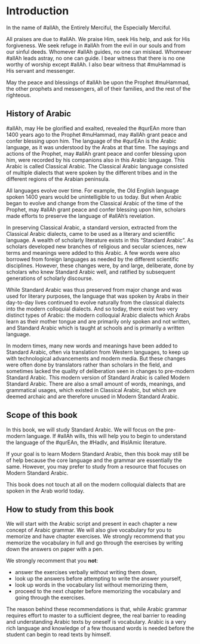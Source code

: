 # Introduction

In the name of [#allAh]{.trn2}, the Entirely Merciful, the Especially Merciful.

All praises are due to [#allAh]{.trn2}. We praise Him, seek His help, and ask for His forgiveness. We seek refuge in [#allAh]{.trn2} from the evil in our souls and from our sinful deeds. Whomever [#allAh]{.trn2} guides, no one can mislead. Whomever [#allAh]{.trn2} leads astray, no one can guide. I bear witness that there is no one worthy of worship except [#allAh]{.trn2}. I also bear witness that [#muHammad]{.trn2} is His servant and messenger.

May the peace and blessings of [#allAh]{.trn2} be upon the Prophet [#muHammad]{.trn2}, the other prophets and messengers, all of their families, and the rest of the righteous.

## History of Arabic 

[#allAh]{.trn2}, may He be glorified and exalted, revealed the [#qurEAn]{.trn2} more than 1400 years ago to the Prophet [#muHammad]{.trn2}, may [#allAh]{.trn2} grant peace and confer blessing upon him. The language of the [#qurEAn]{.trn2} is the Arabic language, as it was understood by the Arabs at that time. The sayings and actions of the Prophet, may [#allAh]{.trn2} grant peace and confer blessing upon him, were recorded by his companions also in this Arabic language. This Arabic is called Classical Arabic. The Classical Arabic language consisted of multiple dialects that were spoken by the different tribes and in the different regions of the Arabian peninsula.

All languages evolve over time. For example, the Old English language spoken 1400 years would be unintelligible to us today. But when Arabic began to evolve and change from the Classical Arabic of the time of the Prophet, may [#allAh]{.trn2} grant peace and confer blessing upon him, scholars made efforts to preserve the language of [#allAh]{.trn2}'s revelation.

In preserving Classical Arabic, a standard version, extracted from the Classical Arabic dialects, came to be used as a literary and scientific language. A wealth of scholarly literature exists in this "Standard Arabic". As scholars developed new branches of religious and secular sciences, new terms and meanings were added to this Arabic. A few words were also borrowed from foreign languages as needed by the different scientific disciplines. However, these changes were, by and large, deliberate, done by scholars who knew Standard Arabic well, and ratified by subsequent generations of scholarly discourse.

While Standard Arabic was thus preserved from major change and was used for literary purposes, the language that was spoken by Arabs in their day-to-day lives continued to evolve naturally from the classical dialects into the modern colloquial dialects. And so today, there exist two very distinct types of Arabic: the modern colloquial Arabic dialects which Arabs learn as their mother tongue and are primarily only spoken and not written, and Standard Arabic which is taught at schools and is primarily a written language.

In modern times, many new words and meanings have been added to Standard Arabic, often via translation from Western languages, to keep up with technological advancements and modern media. But these changes were often done by translators rather than scholars in the field, and sometimes lacked the quality of deliberation seen in changes to pre-modern Standard Arabic. This modern version of Standard Arabic is called Modern Standard Arabic. There are also a small amount of words, meanings, and grammatical usages, which existed in Classical Arabic, but which are deemed archaic and are therefore unused in Modern Standard Arabic.

## Scope of this book

In this book, we will study Standard Arabic. We will focus on the pre-modern language. If [#allAh]{.trn2} wills, this will help you to begin to understand the language of the [#qurEAn]{.trn2}, the [#HadIv]{.trn2}, and [#islAm]{.trn2}ic literature.

If your goal is to learn Modern Standard Arabic, then this book may still be of help because the core language and the grammar are essentially the same. However, you may prefer to study from a resource that focuses on Modern Standard Arabic.

This book does not touch at all on the modern colloquial dialects that are spoken in the Arab world today.

## How to study from this book

We will start with the Arabic script and present in each chapter a new concept of Arabic grammar. We will also give vocabulary for you to memorize and have chapter exercises. We strongly recommend that you memorize the vocabulary in full and go through the exercises by writing down the answers on paper with a pen. 

We strongly recomment that you **not**:

+ answer the exercises verbally without writing them down,
+ look up the answers before attempting to write the answer yourself,
+ look up words in the vocabulary list without memorizing them,
+ proceed to the next chapter before memorizing the vocabulary and going through the exercises.

The reason behind these recommendations is that, while Arabic grammar requires effort to master to a sufficient degree, the real barrier to reading and understanding Arabic texts by oneself is vocabulary. Arabic is a very rich language and knowledge of a few thousand words is needed before the student can begin to read texts by himself.

